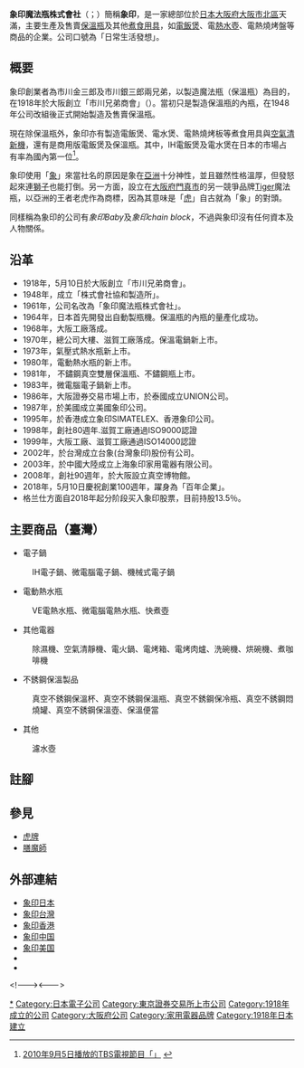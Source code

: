 {{Multiple issues|
{{Refimprove|time=2020-01-12T10:37:19+00:00}}
{{Expand language|1=ja|time=2020-04-25T16:23:13+00:00}}
}}
{{NoteTA
|G1=IT
|1=zh-cn:电饭锅; zh-tw:電鍋; zh-hk:電飯煲;
}}
{{Infobox Company 
| company_name = 象印魔法瓶株式會社<br /><small>{{lang|ja|象印マホービン株式会社}}</small>
| company_name_en = Zojirushi Corporation
| company_logo = [[File:ZOJIRUSHI.png|200px]]
| company_type = [[株式會社|株式會社]]
| company_slogan = 日常生活發想
| logo = Zojirushi logo.svg
| image = ZOJIRUSHI CORPORATION Headquarters.jpg
| image_caption = 位於[[大阪市|大阪市]]的象印總部
| native_name = {{lang|ja|象印マホービン株式会社}}
| market_information = {{tyo2|7965}}
| local_code_name = JP
| local_code = 5120001059655
| foundation = 1948年（[[昭和|昭和]]23年）12月29日<br />（株式會社協和製作所）
| location = {{JPN}}[[大阪府|大阪府]][[大阪市|大阪市]][[北區_(大阪市)|北區]]{{tsl|ja|天満|天滿}}1丁目20番5號<BR />UR[[都市再生機構|都市機構]]天神橋北<BR />市街地住宅内
| area_served = 全球
| zip_code = 〒530-8511
| telephone_no = 
| key_people = [[市川典男|市川典男]]（代表取締役社長）
| industry = [[家庭電器|家庭電器]]
| products = 保溫瓶・家用煮食用具等的製造及售賣
| capital = 40億2295萬日圓
| revenue = 連結:18億71百萬日圓<br/>單獨:6億51百萬日圓<br/>（2010年11月期）
| operating_income = 
| profit = 
| num_employees = 連結:1,108名<br/>單獨:488名<br/>（2010年11月20日現在）
| accounting_period = 
| parent = 
| subsid = 
| homepage = {{URL|https://www.zojirushi.co.jp}}
| footnotes = 
| width = 350px
}}
{{japanese|japanese=象印マホービン|kana=ぞうじるしマホービン|romaji=Zōjirushi Mahōbin}}

'''象印魔法瓶株式會社'''（{{jpn|j=象印マホービン株式会社|hg=ぞうじるしマホービン}}；{{lang-en|Zojirushi Corporation}}）簡稱'''象印'''，是一家總部位於[[日本|日本]][[大阪府|大阪府]][[大阪市|大阪市]][[北區_(大阪市)|北區]]天滿，主要生產及售賣[[保溫瓶|保溫瓶]]及其他[[烹飪|煮食用具]]，如[[電飯煲|電飯煲]]、電[[熱水壺|熱水壺]]、電熱燒烤盤等商品的企業。公司口號為「日常生活發想」。

== 概要 ==
象印創業者為市川金三郎及市川銀三郎兩兄弟，以製造魔法瓶（保溫瓶）為目的，在1918年於大阪創立「市川兄弟商會」（{{lang|ja|いちかわけいていしょうかい}}）。當初只是製造保溫瓶的內瓶，在1948年公司改組後正式開始製造及售賣保溫瓶。

現在除保溫瓶外，象印亦有製造電飯煲、電水煲、電熱燒烤板等煮食用具與[[空氣清新機|空氣清新機]]，還有是商用版電飯煲及保溫瓶。其中，IH電飯煲及電水煲在日本的市場占有率為國內第一位<ref>{{ja}}[http://www.tbs.co.jp/gacchiri/archives/20100905/1.html 2010年9月5日播放的TBS電視節目「{{lang|ja|がっちりマンデー}}」] {{Wayback|url=http://www.tbs.co.jp/gacchiri/archives/20100905/1.html |date=20111020185344 }}</ref>。

象印使用「[[象|象]]」來當社名的原因是象在[[亞洲|亞洲]]十分神性，並且雖然性格溫厚，但發怒起來連[[獅子|獅子]]也能打倒。另一方面，設立在[[大阪府|大阪府]][[門真市|門真市]]的另一競爭品牌[[虎牌|Tiger]]魔法瓶，以亞洲的王者老虎作為商標，因為其意味是「[[虎|虎]]」自古就為「象」的對頭。

同樣稱為象印的公司有''象印Baby''及''象印chain block''，不過與象印沒有任何資本及人物關係。

== 沿革 ==
*1918年，5月10日於大阪創立「市川兄弟商會」。
*1948年，成立「株式會社協和製造所」。
*1961年，公司名改為「象印魔法瓶株式會社」。
*1964年，日本首先開發出自動製瓶機。保溫瓶的內瓶的量產化成功。
*1968年，大阪工廠落成。
*1970年，總公司大樓、滋賀工廠落成。保溫電鍋新上市。
*1973年，氣壓式熱水瓶新上市。
*1980年，電動熱水瓶的新上市。
*1981年， 不鏽鋼真空雙層保溫瓶、不鏽鋼瓶上市。
*1983年，微電腦電子鍋新上市。
*1986年，大阪證券交易市場上市，於泰國成立UNION公司。
*1987年，於美國成立美國象印公司。
*1995年，於香港成立象印SIMATELEX、香港象印公司。
*1998年，創社80週年.滋賀工廠通過ISO9000認證
*1999年，大阪工廠、滋賀工廠通過ISO14000認證
*2002年，於台灣成立台象(台灣象印)股份有公司。
*2003年，於中國大陸成立上海象印家用電器有限公司。
*2008年，創社90週年，於大阪設立真空博物館。
*2018年，5月10日慶祝創業100週年，躍身為「百年企業」。
*格兰仕方面自2018年起分阶段买入象印股票，目前持股13.5％。

== 主要商品（臺灣） ==
*電子鍋
:IH電子鍋、微電腦電子鍋、機械式電子鍋
*電動熱水瓶
:VE電熱水瓶、微電腦電熱水瓶、快煮壺
*其他電器
:除濕機、空氣清靜機、電火鍋、電烤箱、電烤肉爐、洗碗機、烘碗機、煮咖啡機
*不銹鋼保溫製品
:真空不銹鋼保溫杯、真空不銹鋼保溫瓶、真空不銹鋼保冷瓶、真空不銹鋼悶燒罐、真空不銹鋼保溫壺、保溫便當
*其他
:濾水壺

== 註腳 ==
{{Reflist}}
== 參見 ==
*[[虎牌|虎牌]]
*[[膳魔師|膳魔師]]

== 外部連結 ==
{{commonscat|Zojirushi Corporation}}
* [https://www.zojirushi.co.jp 象印日本]{{Wayback|url=https://www.zojirushi.co.jp/ |date=20200817195422 }}{{ja}}
* [http://www.zojirushi.com.tw 象印台灣]{{Wayback|url=http://www.zojirushi.com.tw/ |date=20181121214957 }}{{zh-tw}}
* [http://www.zojirushi.com.hk 象印香港]{{Wayback|url=http://www.zojirushi.com.hk/ |date=20181122024529 }}{{zh-hk}}
* [http://www.zojirushi-china.com 象印中国]{{Wayback|url=http://www.zojirushi-china.com/ |date=20191028150238 }}{{zh-cn}}
* [https://www.zojirushi.com 象印美国]{{Wayback|url=https://www.zojirushi.com/ |date=20200916043332 }}{{en}}
* {{facebook|zojirushi.taiwan|Zojirushi 象印}}
* {{facebook|zojirushi.hk|Zojirushi 象印香港}}

{{模板:Electronics industry in Japan}}

{{DEFAULTSORT:Zojirushi}}
<!--->[[Category:象印魔法瓶|*]]<--->
[[Category:日本電子公司|Category:日本電子公司]]
[[Category:東京證券交易所上市公司|Category:東京證券交易所上市公司]]
[[Category:1918年成立的公司|Category:1918年成立的公司]]
[[Category:大阪府公司|Category:大阪府公司]]
[[Category:家用電器品牌|Category:家用電器品牌]]
[[Category:1918年日本建立|Category:1918年日本建立]]